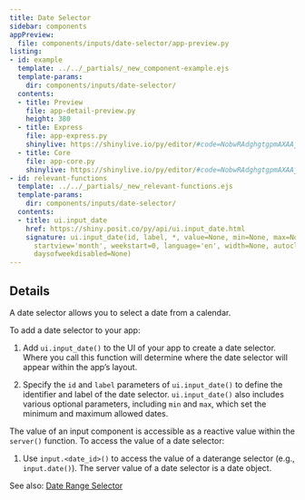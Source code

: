 ```yaml
---
title: Date Selector
sidebar: components
appPreview:
  file: components/inputs/date-selector/app-preview.py
listing:
- id: example
  template: ../../_partials/_new_component-example.ejs
  template-params:
    dir: components/inputs/date-selector/
  contents:
  - title: Preview
    file: app-detail-preview.py
    height: 380
  - title: Express
    file: app-express.py
    shinylive: https://shinylive.io/py/editor/#code=NobwRAdghgtgpmAXAAjFADugdOgnmAGlQGMB7CAFzkqVQGJkAxASQA0BZAURQCU4B3AE4BLKsigBncRGScAHukFwJUjOgA6EAGaDSMZABMoVCsPjIz6UoIqHjcTZp17kEgBbCIuCzCs3kAIKYREoQBnCCRACuwo7QmAD6McgAvMgxOFAA5nAJWgA2MQYAFJrI5enCWJ7oURQJRlSlYI0OhMjqYAAi9p0AlER0ADxDZRUZpHW19VRyFM0AblCFbX2aaxCa4VquEQsRxTV1RJMU00QSyhLC5H2IY+UAAqHhglizFA+GcDtLK8V3L4VZBKChRQQyI4ULCtAFxNSpQKYYpqJLCC57CIbdpgCi4dAIFC4uBzMAAXwAukA
  - title: Core
    file: app-core.py
    shinylive: https://shinylive.io/py/editor/#code=NobwRAdghgtgpmAXAAjFADugdOgnmAGlQGMB7CAFzkqVQDMAnUmZAEyiooEt5kf1SDCmw5wAOhAmNmyAM4ALLhFx8YAocgCCmIg2qs4DIgFcuEiRnQB9U8gC8yUzigBzOFboAbU6wAUE5EDHLiwldGMKK3YqfzBo8UJkMTAAEVFkgEoiAGIAHlyAoKdSCPDIqgAPCliANyhvBIyJJskIAzo5QxrDXzCIohKKMqJZOFlZLnIMxELAgAE9NsMsSopZtjgOuobfafWg5D0KYwYIPggyrHjd82hMey1MX0sbLhGuwxbEsApcdAQUD84FUwABfAC6QA
- id: relevant-functions
  template: ../../_partials/_new_relevant-functions.ejs
  template-params:
    dir: components/inputs/date-selector/
  contents:
  - title: ui.input_date
    href: https://shiny.posit.co/py/api/ui.input_date.html
    signature: ui.input_date(id, label, *, value=None, min=None, max=None, format='yyyy-mm-dd',
      startview='month', weekstart=0, language='en', width=None, autoclose=True, datesdisabled=None,
      daysofweekdisabled=None)
---
```


:::{#example}
:::

:::{#relevant-functions}
:::

## Details

A date selector allows you to select a date from a calendar.

To add a date selector to your app:

  1. Add `ui.input_date()` to the UI of your app to create a date selector. Where you call this function will determine where the date selector will appear within the app's layout.

  2. Specify the `id` and `label` parameters of `ui.input_date()` to define the identifier and label of the date selector. `ui.input_date()` also includes various optional parameters, including `min` and `max`, which set the minimum and maximum allowed dates.

The value of an input component is accessible as a reactive value within the `server()` function. To access the value of a date selector:

  1. Use `input.<date_id>()` to access the value of a daterange selector (e.g., `input.date()`). The server value of a date selector is a date object.


See also: [Date Range Selector](date-range-selector.qmd)
